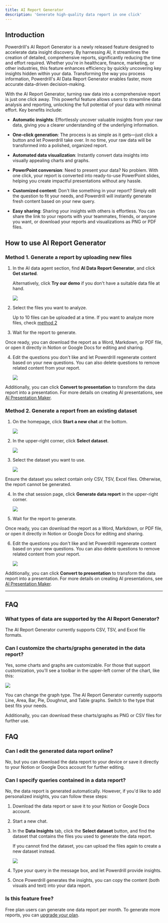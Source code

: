 ```yaml
---
title: AI Report Generator
description: 'Generate high-quality data report in one click'
---
```



## Introduction
 
Powerdrill's AI Report Generator is a newly released feature designed to accelerate data insight discovery. By harnessing AI, it streamlines the creation of detailed, comprehensive reports, significantly reducing the time and effort required. Whether you're in healthcare, finance, marketing, or other industries, this feature enhances efficiency by quickly uncovering key insights hidden within your data. Transforming the way you process information, Powerdrill's AI Data Report Generator enables faster, more accurate data-driven decision-making.


With the AI Report Generator, turning raw data into a comprehensive report is just one click away. This powerful feature allows users to streamline data analysis and reporting, unlocking the full potential of your data with minimal effort. Key benefits include:

- **Automatic insights**: Effortlessly uncover valuable insights from your raw data, giving you a clearer understanding of the underlying information.

- **One-click generation**: The process is as simple as it gets—just click a button and let Powerdrill take over. In no time, your raw data will be transformed into a polished, organized report.

- **Automated data visualization**: Instantly convert data insights into visually appealing charts and graphs.

- **PowerPoint conversion**: Need to present your data? No problem. With one click, your report is converted into ready-to-use PowerPoint slides, helping you create impactful presentations without any hassle.

- **Customized content**: Don't like something in your report? Simply edit the question to fit your needs, and Powerdrill will instantly generate fresh content based on your new query.

- **Easy sharing**: Sharing your insights with others is effortless. You can share the link to your reports with your teammates, friends, or anyone you want, or download your reports and visualizations as PNG or PDF files.


## How to use AI Report Generator

### Method 1. Generate a report by uploading new files

1. In the AI data agent section, find **AI Data Report Generator**, and click **Get started**.

   Alternatively, click **Try our demo** if you don't have a suitable data file at hand.

    <Frame>
      <img src="/images/report-generator.png" style={{ borderRadius: '0.5rem' }} />
    </Frame>


2. Select the files you want to analyze.

    Up to 10 files can be uploaded at a time. If you want to analyze more files, check [method 2](#method-2-generate-a-report-from-an-existing-dataset)

3. Wait for the report to generate.

  Once ready, you can download the report as a Word, Markdown, or PDF file, or open it directly in Notion or Google Docs for editing and sharing.

4. Edit the questions you don't like and let Powerdrill regenerate content based on your new questions. You can also delete questions to remove related content from your report.

    <Frame>
      <img src="/images/edit-question.png" style={{ borderRadius: '0.5rem' }} />
    </Frame>


Additionally, you can click **Convert to presentation** to transform the data report into a presentation. For more details on creating AI presentations, see [AI Presentation Maker](features/ai-presentation).


### Method 2. Generate a report from an existing dataset

1. On the homepage, click **Start a new chat** at the bottom.

    <Frame>
      <img src="/images/home-chat.png" style={{ borderRadius: '0.5rem' }} />
    </Frame>

2. In the upper-right corner, click **Select dataset**.

    <Frame>
      <img src="/images/select-dataset.png" style={{ borderRadius: '0.5rem' }} />
    </Frame>

3. Select the dataset you want to use.

    <Frame>
      <img src="/images/dataset-for-analysis.png" style={{ borderRadius: '0.5rem' }} />
    </Frame>

  Ensure the dataset you select contain only CSV, TSV, Excel files. Otherwise, the report cannot be generated.


4. In the chat session page, click **Generate data report** in the upper-right corner.

    <Frame>
      <img src="/images/generate-button.png" style={{ borderRadius: '0.5rem' }} />
    </Frame>
    
5. Wait for the report to generate.

  Once ready, you can download the report as a Word, Markdown, or PDF file, or open it directly in Notion or Google Docs for editing and sharing.

6. Edit the questions you don't like and let Powerdrill regenerate content based on your new questions. You can also delete questions to remove related content from your report.

    <Frame>
      <img src="/images/edit-question.png" style={{ borderRadius: '0.5rem' }} />
    </Frame>


Additionally, you can click **Convert to presentation** to transform the data report into a presentation. For more details on creating AI presentations, see [AI Presentation Maker](features/ai-presentation).



---

## FAQ



### What types of data are supported by the AI Report Generator?

The AI Report Generator currently supports CSV, TSV, and Excel file formats.


### Can I customize the charts/graphs generated in the data report?

Yes, some charts and graphs are customizable. For those that support customization, you'll see a toolbar in the upper-left corner of the chart, like this:

<Frame>
  <img src="/images/customizable-charts.png" style={{ borderRadius: '0.5rem' }} />
</Frame>


You can change the graph type. The AI Report Generator currently supports Line, Area, Bar, Pie, Doughnut, and Table graphs. Switch to the type that best fits your needs.

Additionally, you can download these charts/graphs as PNG or CSV files for further use.


## FAQ


### Can I edit the generated data report online?

No, but you can download the data report to your device or save it directly to your Notion or Google Docs account for further editing.


### Can I specify queries contained in a data report?

No, the data report is generated automatically. However, if you'd like to add personalized insights, you can follow these steps:

1. Download the data report or save it to your Notion or Google Docs account.

2. Start a new chat. 

3. In the **Data Insights** tab, click the **Select dataset** button, and find the dataset that contains the files you used to generate the data report.

    If you cannot find the dataset, you can upload the files again to create a new dataset instead.


    <Frame>
     <img src="/images/upload-files.png" style={{ borderRadius: '0.5rem' }} />
    </Frame>
   

4. Type your query in the message box, and let Powerdrill provide insights.

5. Once Powerdrill generates the insights, you can copy the content (both visuals and text) into your data report.



### Is this feature free?

Free plan users can generate one data report per month. To generate more reports, you can [upgrade your plan](https://powerdrill.ai/pricing). 



<MySnippet beta="community" />



















